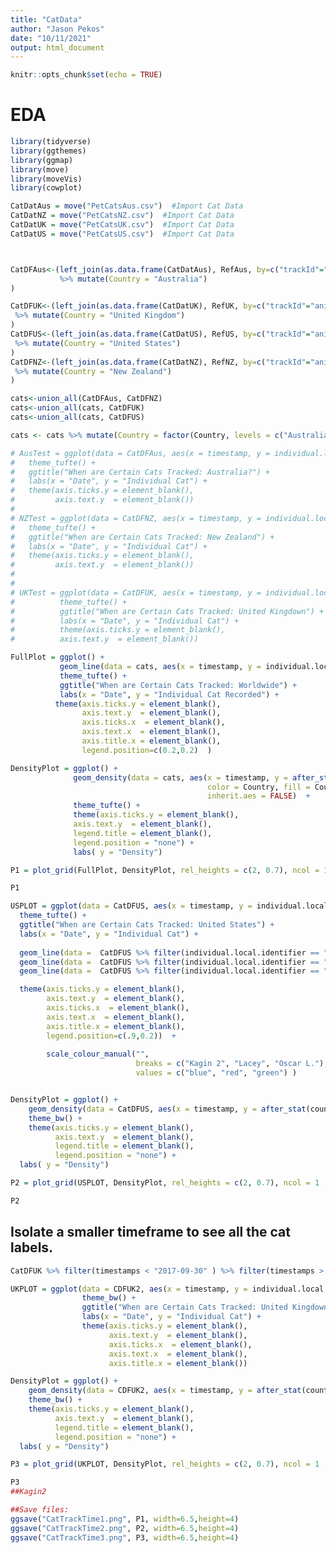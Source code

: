 ```yaml
---
title: "CatData"
author: "Jason Pekos"
date: "10/11/2021"
output: html_document
---
```


```r
knitr::opts_chunk$set(echo = TRUE)
```

# EDA

```r
library(tidyverse)
library(ggthemes)
library(ggmap)
library(move)
library(moveVis)
library(cowplot)

CatDatAus = move("PetCatsAus.csv")  #Import Cat Data
CatDatNZ = move("PetCatsNZ.csv")  #Import Cat Data
CatDatUK = move("PetCatsUK.csv")  #Import Cat Data
CatDatUS = move("PetCatsUS.csv")  #Import Cat Data



CatDFAus<-(left_join(as.data.frame(CatDatAus), RefAus, by=c("trackId"="animal.id"))
           %>% mutate(Country = "Australia")
)

CatDFUK<-(left_join(as.data.frame(CatDatUK), RefUK, by=c("trackId"="animal.id"))
 %>% mutate(Country = "United Kingdom")
)
CatDFUS<-(left_join(as.data.frame(CatDatUS), RefUS, by=c("trackId"="animal.id"))
 %>% mutate(Country = "United States")
)
CatDFNZ<-(left_join(as.data.frame(CatDatNZ), RefNZ, by=c("trackId"="animal.id"))
 %>% mutate(Country = "New Zealand")
)

```

```r
cats<-union_all(CatDFAus, CatDFNZ)
cats<-union_all(cats, CatDFUK)
cats<-union_all(cats, CatDFUS)

cats <- cats %>% mutate(Country = factor(Country, levels = c("Australia", "New Zealand", "United Kingdom", "United States"))) %>%  arrange(desc(Country))

# AusTest = ggplot(data = CatDFAus, aes(x = timestamp, y = individual.local.identifier)) + geom_line() +
#   theme_tufte() +
#   ggtitle("When are Certain Cats Tracked: Australia?") +
#   labs(x = "Date", y = "Individual Cat") +
#   theme(axis.ticks.y = element_blank(), 
#         axis.text.y  = element_blank())
# 
# NZTest = ggplot(data = CatDFNZ, aes(x = timestamp, y = individual.local.identifier)) + geom_line() +
#   theme_tufte() +
#   ggtitle("When are Certain Cats Tracked: New Zealand") +
#   labs(x = "Date", y = "Individual Cat") +
#   theme(axis.ticks.y = element_blank(), 
#         axis.text.y  = element_blank())
# 
# 
# UKTest = ggplot(data = CatDFUK, aes(x = timestamp, y = individual.local.identifier)) + geom_line() +
#          theme_tufte() +
#          ggtitle("When are Certain Cats Tracked: United Kingdown") +
#          labs(x = "Date", y = "Individual Cat") +
#          theme(axis.ticks.y = element_blank(), 
#          axis.text.y  = element_blank())

FullPlot = ggplot() +
           geom_line(data = cats, aes(x = timestamp, y = individual.local.identifier, color = Country)) +     
           theme_tufte() +
           ggtitle("When are Certain Cats Tracked: Worldwide") +
           labs(x = "Date", y = "Individual Cat Recorded") +
          theme(axis.ticks.y = element_blank(), 
                axis.text.y  = element_blank(),
                axis.ticks.x  = element_blank(),
                axis.text.x  = element_blank(),
                axis.title.x = element_blank(),
                legend.position=c(0.2,0.2)  ) 

DensityPlot = ggplot() +
              geom_density(data = cats, aes(x = timestamp, y = after_stat(count),
                                            color = Country, fill = Country),
                                            inherit.aes = FALSE)  +
              theme_tufte() +
              theme(axis.ticks.y = element_blank(), 
              axis.text.y  = element_blank(),
              legend.title = element_blank(),
              legend.position = "none") +
              labs( y = "Density")

P1 = plot_grid(FullPlot, DensityPlot, rel_heights = c(2, 0.7), ncol = 1 ,nrow = 2, align = "v")

P1
```




```r

USPLOT = ggplot(data = CatDFUS, aes(x = timestamp, y = individual.local.identifier)) + geom_line() +
  theme_tufte() +
  ggtitle("When are Certain Cats Tracked: United States") +
  labs(x = "Date", y = "Individual Cat") +
  
  geom_line(data =  CatDFUS %>% filter(individual.local.identifier == "Kagin2" ), aes(color = "Kagin 2"))+
  geom_line(data =  CatDFUS %>% filter(individual.local.identifier == "Lacey" ), aes(color = "Lacey"))+
  geom_line(data =  CatDFUS %>% filter(individual.local.identifier == "Oscar.L" ), aes(color = "Oscar L."))+

  theme(axis.ticks.y = element_blank(), 
        axis.text.y  = element_blank(),
        axis.ticks.x  = element_blank(),
        axis.text.x  = element_blank(),
        axis.title.x = element_blank(),
        legend.position=c(.9,0.2))  + 
  
        scale_colour_manual("", 
                            breaks = c("Kagin 2", "Lacey", "Oscar L."),
                            values = c("blue", "red", "green") )


DensityPlot = ggplot() +
    geom_density(data = CatDFUS, aes(x = timestamp, y = after_stat(count)), inherit.aes = FALSE)  +
    theme_bw() +
    theme(axis.ticks.y = element_blank(), 
          axis.text.y  = element_blank(),
          legend.title = element_blank(),
          legend.position = "none") +
  labs( y = "Density")

P2 = plot_grid(USPLOT, DensityPlot, rel_heights = c(2, 0.7), ncol = 1 ,nrow = 2, align = "v")

P2
```





## Isolate a smaller timeframe to see all the cat labels.

```r
CatDFUK %>% filter(timestamps < "2017-09-30" ) %>% filter(timestamps > "2017-09-20")  ->CDFUK2

UKPLOT = ggplot(data = CDFUK2, aes(x = timestamp, y = individual.local.identifier)) + geom_line() +
                theme_bw() +
                ggtitle("When are Certain Cats Tracked: United Kingdown, Truncated") +
                labs(x = "Date", y = "Individual Cat") +
                theme(axis.ticks.y = element_blank(), 
                      axis.text.y  = element_blank(),
                      axis.ticks.x  = element_blank(),
                      axis.text.x  = element_blank(),
                      axis.title.x = element_blank())   

DensityPlot = ggplot() +
    geom_density(data = CDFUK2, aes(x = timestamp, y = after_stat(count)), inherit.aes = FALSE)  +
    theme_bw() +
    theme(axis.ticks.y = element_blank(), 
          axis.text.y  = element_blank(),
          legend.title = element_blank(),
          legend.position = "none") +
  labs( y = "Density")

P3 = plot_grid(UKPLOT, DensityPlot, rel_heights = c(2, 0.7), ncol = 1 ,nrow = 2, align = "v")

P3
##Kagin2
```

```r
##Save files:
ggsave("CatTrackTime1.png", P1, width=6.5,height=4)
ggsave("CatTrackTime2.png", P2, width=6.5,height=4)
ggsave("CatTrackTime3.png", P3, width=6.5,height=4)



```


